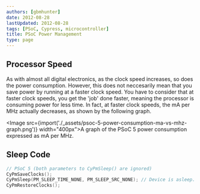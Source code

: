 ```yaml
---
authors: [gbmhunter]
date: 2012-08-28
lastUpdated: 2012-08-28
tags: [PSoC, Cypress, microcontroller]
title: PSoC Power Management
type: page
---
```


## Processor Speed

As with almost all digital electronics, as the clock speed increases, so does the power consumption. However, this does not neccesarily mean that you save power by running at a faster clock speed. You have to consider that at faster clock speeds, you get the 'job' done faster, meaning the processor is consuming power for less time. In fact, at faster clock speeds, the mA per MHz actually decreases, as shown by the following graph.

<Image src={import('./_assets/psoc-5-power-consumption-ma-vs-mhz-graph.png')} width="400px">A graph of the PSoC 5 power consumption expressed as mA per MHz.</Image>

## Sleep Code

```c
// PSoC 5 (both parameters to CyPmSleep() are ignored)
CyPmSaveClocks();
CyPmSleep(PM_SLEEP_TIME_NONE, PM_SLEEP_SRC_NONE); // Device is asleep. Code will re-enter here once wakeup ISR is finished.
CyPmRestoreClocks();
```